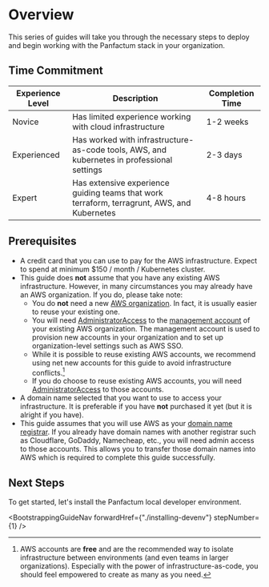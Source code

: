 
# Overview

This series of guides will take you through the necessary steps to deploy and begin working
with the Panfactum stack in your organization.

## Time Commitment

| Experience Level | Description                                                                                 | Completion Time |
| ---------------- | ------------------------------------------------------------------------------------------- | --------------- |
| Novice           | Has limited experience working with cloud infrastructure                                    | 1-2 weeks       |
| Experienced      | Has worked with infrastructure-as-code tools, AWS, and kubernetes in professional settings  | 2-3 days        |
| Expert           | Has extensive experience guiding teams that work terraform, terragrunt, AWS, and Kubernetes | 4-8 hours       |

## Prerequisites

* A credit card that you can use to pay for the AWS infrastructure. Expect to spend at minimum $150 / month / Kubernetes cluster.
* This guide does **not** assume that you have any existing AWS infrastructure. However, in many
  circumstances you may already have an AWS organization. If you do, please take note:
  * You do **not** need a new [AWS organization](https://docs.aws.amazon.com/organizations/latest/userguide/orgs_introduction.html).
    In fact, it is usually easier to reuse your existing one.
  * You will need [AdministratorAccess](https://docs.aws.amazon.com/aws-managed-policy/latest/reference/AdministratorAccess.html) to the [management account](https://docs.aws.amazon.com/organizations/latest/userguide/orgs_getting-started_concepts.html) of your existing AWS organization. The
    management account is used to provision new accounts in your organization and to set up organization-level settings such as AWS SSO.
  * While it is possible to reuse existing AWS accounts, we recommend using net new accounts for this guide to avoid infrastructure
    conflicts.[^1]
  * If you do choose to reuse existing AWS accounts, you will need [AdministratorAccess](https://docs.aws.amazon.com/aws-managed-policy/latest/reference/AdministratorAccess.html) to
    those accounts.
* A domain name selected that you want to use to access your infrastructure. It is preferable if you have **not**
  purchased it yet (but it is alright if you have).
* This guide assumes that you will use AWS as your [domain name registrar](https://www.cloudflare.com/learning/dns/glossary/what-is-a-domain-name-registrar/). If you
  already have domain names with another registrar such as Cloudflare, GoDaddy, Namecheap, etc., you will need admin access to those accounts. This
  allows you to transfer those domain names into AWS which is required to complete this guide successfully.

[^1]: AWS accounts are **free** and are the recommended way to isolate infrastructure between environments (and even teams in larger organizations).
    Especially with the power of infrastructure-as-code, you should feel empowered to create as many as you need.

## Next Steps

To get started, let's install the Panfactum local developer environment.

<BootstrappingGuideNav forwardHref={"./installing-devenv"} stepNumber={1} />
